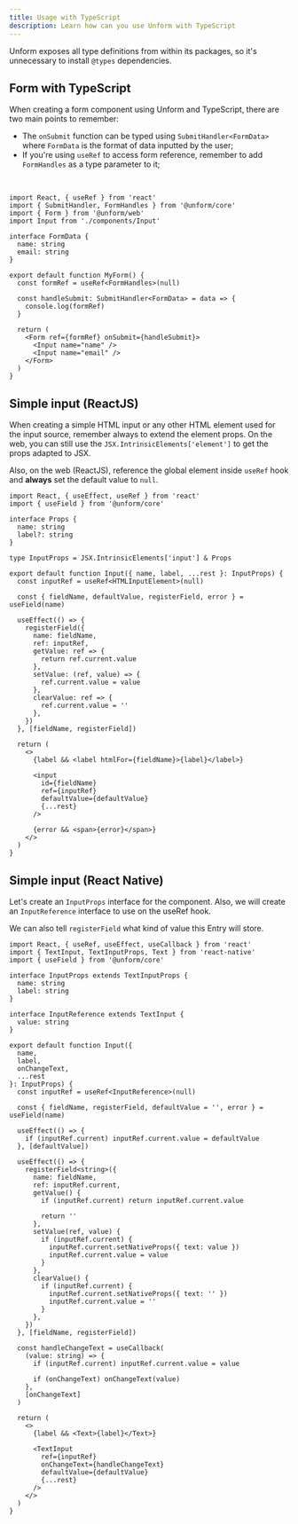 ```yaml
---
title: Usage with TypeScript
description: Learn how can you use Unform with TypeScript
---
```


Unform exposes all type definitions from within its packages, so it's unnecessary
to install `@types` dependencies.

## Form with TypeScript

When creating a form component using Unform and TypeScript, there are two main points to remember:

- The `onSubmit` function can be typed using `SubmitHandler<FormData>` where `FormData` is the format of data inputted by the user;
- If you're using `useRef` to access form reference, remember to add `FormHandles` as a type parameter to it;

<br />

```tsx lineNumbers=true
import React, { useRef } from 'react'
import { SubmitHandler, FormHandles } from '@unform/core'
import { Form } from '@unform/web'
import Input from './components/Input'

interface FormData {
  name: string
  email: string
}

export default function MyForm() {
  const formRef = useRef<FormHandles>(null)

  const handleSubmit: SubmitHandler<FormData> = data => {
    console.log(formRef)
  }

  return (
    <Form ref={formRef} onSubmit={handleSubmit}>
      <Input name="name" />
      <Input name="email" />
    </Form>
  )
}
```

## Simple input (ReactJS)

When creating a simple HTML input or any other HTML element used for the input
source, remember always to extend the element props. On the web, you can still
use the `JSX.IntrinsicElements['element']` to get the props adapted to JSX.

Also, on the web (ReactJS), reference the global element inside `useRef` hook
and **always** set the default value to `null`.

```tsx lineNumbers=true
import React, { useEffect, useRef } from 'react'
import { useField } from '@unform/core'

interface Props {
  name: string
  label?: string
}

type InputProps = JSX.IntrinsicElements['input'] & Props

export default function Input({ name, label, ...rest }: InputProps) {
  const inputRef = useRef<HTMLInputElement>(null)

  const { fieldName, defaultValue, registerField, error } = useField(name)

  useEffect(() => {
    registerField({
      name: fieldName,
      ref: inputRef,
      getValue: ref => {
        return ref.current.value
      },
      setValue: (ref, value) => {
        ref.current.value = value
      },
      clearValue: ref => {
        ref.current.value = ''
      },
    })
  }, [fieldName, registerField])

  return (
    <>
      {label && <label htmlFor={fieldName}>{label}</label>}

      <input
        id={fieldName}
        ref={inputRef}
        defaultValue={defaultValue}
        {...rest}
      />

      {error && <span>{error}</span>}
    </>
  )
}
```

## Simple input (React Native)

Let's create an `InputProps` interface for the component. Also, we will create
an `InputReference` interface to use on the useRef hook.

We can also tell `registerField` what kind of value this Entry will store.

```tsx lineNumbers=true
import React, { useRef, useEffect, useCallback } from 'react'
import { TextInput, TextInputProps, Text } from 'react-native'
import { useField } from '@unform/core'

interface InputProps extends TextInputProps {
  name: string
  label: string
}

interface InputReference extends TextInput {
  value: string
}

export default function Input({
  name,
  label,
  onChangeText,
  ...rest
}: InputProps) {
  const inputRef = useRef<InputReference>(null)

  const { fieldName, registerField, defaultValue = '', error } = useField(name)

  useEffect(() => {
    if (inputRef.current) inputRef.current.value = defaultValue
  }, [defaultValue])

  useEffect(() => {
    registerField<string>({
      name: fieldName,
      ref: inputRef.current,
      getValue() {
        if (inputRef.current) return inputRef.current.value

        return ''
      },
      setValue(ref, value) {
        if (inputRef.current) {
          inputRef.current.setNativeProps({ text: value })
          inputRef.current.value = value
        }
      },
      clearValue() {
        if (inputRef.current) {
          inputRef.current.setNativeProps({ text: '' })
          inputRef.current.value = ''
        }
      },
    })
  }, [fieldName, registerField])

  const handleChangeText = useCallback(
    (value: string) => {
      if (inputRef.current) inputRef.current.value = value

      if (onChangeText) onChangeText(value)
    },
    [onChangeText]
  )

  return (
    <>
      {label && <Text>{label}</Text>}

      <TextInput
        ref={inputRef}
        onChangeText={handleChangeText}
        defaultValue={defaultValue}
        {...rest}
      />
    </>
  )
}
```
